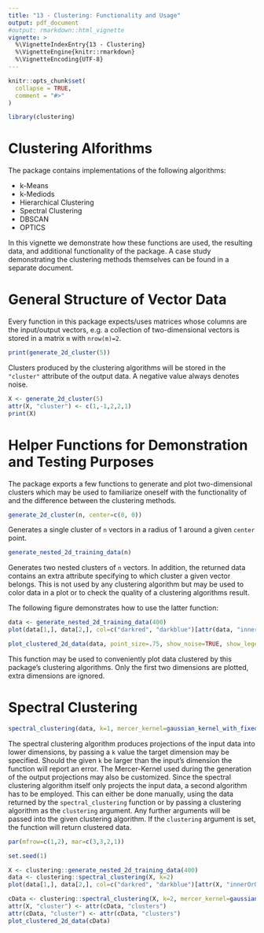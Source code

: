 ```yaml
---
title: "13 - Clustering: Functionality and Usage"
output: pdf_document
#output: rmarkdown::html_vignette
vignette: >
  %\VignetteIndexEntry{13 - Clustering}
  %\VignetteEngine{knitr::rmarkdown}
  %\VignetteEncoding{UTF-8}
---
```


```r
knitr::opts_chunk$set(
  collapse = TRUE,
  comment = "#>"
)
```

```r
library(clustering)
```

# Clustering Alforithms

The package contains implementations of the following algorithms:

* k-Means
* k-Mediods
* Hierarchical Clustering
* Spectral Clustering
* DBSCAN
* OPTICS

In this vignette we demonstrate how these functions are used, the resulting data, and additional functionality of the package. A case study demonstrating the clustering methods themselves can be found in a separate document.

# General Structure of Vector Data

Every function in this package expects/uses matrices whose columns are the input/output vectors, e.g. a collection of two-dimensional vectors is stored in a matrix `m` with `nrow(m)=2`.

```r
print(generate_2d_cluster(5))
```
Clusters produced by the clustering algorithms will be stored in the `"cluster"` attribute of the output data. A negative value always denotes noise.
```r
X <- generate_2d_cluster(5)
attr(X, "cluster") <- c(1,-1,2,2,1)
print(X)
```


# Helper Functions for Demonstration and Testing Purposes

The package exports a few functions to generate and plot two-dimensional clusters which may be used to familiarize oneself with the functionality of and the difference between the clustering methods.

```r
generate_2d_cluster(n, center=c(0, 0))
```
Generates a single cluster of `n` vectors in a radius of 1 around a given `center` point.

```r
generate_nested_2d_training_data(n)
```
Generates two nested clusters of `n` vectors. In addition, the returned data contains an extra attribute specifying to which cluster a given vector belongs. This is not used by any clustering algorithm but may be used to color data in a plot or to check the quality of a clustering algorithms result.

The following figure demonstrates how to use the latter function:

```r
data <- generate_nested_2d_training_data(400)
plot(data[1,], data[2,], col=c("darkred", "darkblue")[attr(data, "innerOrOuter")], xlab="", ylab="")
```

```r
plot_clustered_2d_data(data, point_size=.75, show_noise=TRUE, show_legend=FALSE, hide_axis_text=FALSE)
```
This function may be used to conveniently plot data clustered by this package's clustering algorithms. Only the first two dimensions are plotted, extra dimensions are ignored.


# Spectral Clustering

```r
spectral_clustering(data, k=1, mercer_kernel=gaussian_kernel_with_fixed_gamma(15), clustering=NULL, ...)
```
The spectral clustering algorithm produces projections of the input data into lower dimensions, by passing a `k` value the target dimension may be specified. Should the given `k` be larger than the input's dimension the function will report an error. The Mercer-Kernel used during the generation of the output projections may also be customized. Since the spectral clustering algorithm itself only projects the input data, a second algorithm has to be employed. This can either be done manually, using the data returned by the `spectral_clustering` function or by passing a clustering algorithm as the `clustering` argument. Any further arguments will be passed into the given clustering algorithm. If the `clustering` argument is set, the function will return clustered data.

```r
par(mfrow=c(1,2), mar=c(3,3,2,1))

set.seed(1)

X <- clustering::generate_nested_2d_training_data(400)
data <- clustering::spectral_clustering(X, k=2)
plot(data[1,], data[2,], col=c("darkred", "darkblue")[attr(X, "innerOrOuter")], xlab="", ylab="", main="Projections for gamma = 30")

cData <- clustering::spectral_clustering(X, k=2, mercer_kernel=gaussian_kernel_with_fixed_gamma(30), clustering=kmean, 2);
attr(X, "cluster") <- attr(cData, "clusters")
attr(cData, "cluster") <- attr(cData, "clusters")
plot_clustered_2d_data(cData)
```


